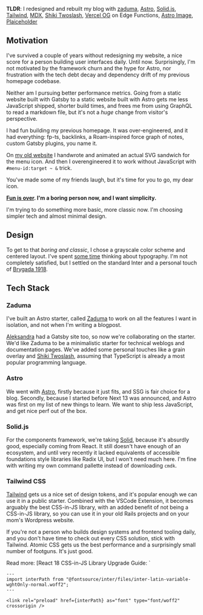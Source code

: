 <div class="full-w-child">

**TLDR**: I redesigned and rebuilt my blog with [zaduma], [Astro],
[Solid.js][solid], [Tailwind], [MDX], [Shiki Twoslash][shiki-twoslash], [Vercel
OG][vercel-og] on Edge Functions, [Astro Image][astro-image], [Plaiceholder]

</div>

[zaduma]: https://github.com/hasparus/zaduma
[astro]: https://astro.build/
[solid]: https://www.solidjs.com/
[tailwind]: https://tailwindcss.com/
[mdx]: https://mdxjs.com/
[shiki-twoslash]: https://shikijs.github.io/twoslash/
[vercel-og]:
  https://vercel.com/docs/concepts/functions/edge-functions/og-image-generation
[astro-image]: https://docs.astro.build/en/guides/integrations-guide/image/
[plaiceholder]: https://plaiceholder.co/

## Motivation

I've survived a couple of years without redesigning my website, a nice score for
a person building user interfaces daily. Until now. Surprisingly, I'm not
motivated by the framework churn and the hype for Astro, nor frustration with
the tech debt decay and dependency drift of my previous homepage codebase.

Neither am I pursuing better performance metrics. Going from a static website
built with Gatsby to a static website built with Astro gets me less JavaScript
shipped, shorter build times, and frees me from using GraphQL to read a markdown
file, but it's not a _huge_ change from visitor's perspective.

I had fun building my previous homepage. It was over-engineered, and it had
everything: fp-ts, backlinks, a Roam-inspired force graph of notes, custom
Gatsby plugins, you name it.

On [my old website](https://old-hasparus.netlify.app/) I handwrote and animated
an actual SVG sandwich for the menu icon. And then I overengineered it to work
without JavaScript with `#menu-id:target ~ &` trick.


<aside>
  You've made some of my friends laugh, but it's time for you to go, my dear
  icon.
  <Hamburger style="margin-top: 4px" />
</aside>

**[Fun is over](/posts/2022-and-change.mdx). I'm a boring person now, and I want
simplicity.**

I'm trying to do something more basic, more classic now. I'm choosing simpler
tech and almost minimal design.

## Design

To get to that _boring and classic_, I chose a grayscale color scheme and
centered layout. I've spent
[some time](https://twitter.com/darylginn/status/1620371874609008640?s=20&t=pwuhIlc1LPfcH4K_xarZkg)
thinking about typography. I'm not completely satisfied, but I settled on the
standard Inter and a personal touch of
[Brygada 1918](https://fonts.google.com/specimen/Brygada+1918).

## Tech Stack

### Zaduma

I've built an Astro starter, called [Zaduma] to work on all the features I want
in isolation, and not when I'm writing a blogpost.

[Aleksandra] had a Gatsby site too, so now we're collaborating on the starter.
We'd like Zaduma to be a minimalistic starter for technical weblogs and
documentation pages. We've added some personal touches like a grain overlay and
[Shiki Twoslash][shiki-twoslash], assuming that TypeScript is already a most
popular programming language.

[aleksandra]: https://aleksandra.codes

### Astro

We went with [Astro], firstly because it just fits, and SSG is fair choice for a
blog. Secondly, because I started before Next 13 was announced, and Astro was
first on my list of new things to learn. We want to ship less JavaScript, and
get nice perf out of the box.

### Solid.js

For the components framework, we're taking [Solid], because it's absurdly good,
especially coming from React. It still doesn't have enough of an ecosystem, and
until very recently it lacked equivalents of accessible foundations style
libraries like Radix UI, but I won't need much here. I'm fine with writing my
own command pallette instead of downloading `cmdk`.

### Tailwind CSS

[Tailwind] gets us a nice set of design tokens, and it's popular enough we can
use it in a public starter. Combined with the VSCode Extension, it becomes
arguably the best CSS-in-JS library, with an added benefit of not being a
CSS-in-JS library, so you can use it in your old Rails projects and on your
mom's Wordpress website.

If you're not a person who builds design systems and frontend tooling daily, and
you don't have time to check out every CSS solution, stick with Tailwind.
Atomic&nbsp;CSS gets us the best performance and a surprisingly small number of
footguns. It's just good.

<aside>
Read more:
[React 18 CSS-in-JS Library Upgrade Guide: `<style>`](https://github.com/reactwg/react-18/discussions/110)
[@sebmarkbage on Atomic CSS](https://twitter.com/sebmarkbage/status/1529622371333709825)
</aside>

[Vercel OG][vercel-og] takes care of social card pictures. It was a bit of an
investment to set it up on Vercel Edge Functions with Astro, but I feel it will
pay off.

## Performance

### Metrics

There are some perf improvements that could have been done on my old site, but
it was still all green.


<Table class="hsp--measurements">
  <thead>
    <tr>
      <td>Mobile with Gatsby</td>
      <td>Desktop with Gatsby</td>
    </tr>
  </thead>
  <tbody>
    <tr>
      <td>
        <Link href="/content/2023-homepage-rebuild/old-mobile.png">
          <Image
            width={644}
            height={560}
            src="/content/2023-homepage-rebuild/old-mobile.png"
          />
        </Link>
      </td>
      <td>
        <Link href="/content/2023-homepage-rebuild/old-desktop.png">
          <Image
            width={644}
            height={560}
            src="/content/2023-homepage-rebuild/old-desktop.png"
          />
        </Link>
      </td>
    </tr>
  </tbody>
</Table>

With Astro, Astro Image and [Plaiceholder], we top that. Turns out a black and
white website with little to no content is pretty fast. May not be much to
celebrate, but getting a [FCP](https://web.dev/fcp/) under one second, and 4x100
scores on [web.dev/measure](https://web.dev/measure/) makes me smile a bit.

<Table class="hsp--measurements">
  <thead>
    <tr>
      <td>Mobile with Astro</td>
      <td>Desktop with Astro</td>
    </tr>
  </thead>
  <tbody>
    <tr>
      <td>
        <Link href="/content/2023-homepage-rebuild/zaduma-mobile.png">
          <Image
            width={644}
            height={539}
            src="/content/2023-homepage-rebuild/zaduma-mobile.png"
          />
        </Link>
      </td>
      <td>
        <Link href="/content/2023-homepage-rebuild/zaduma-desktop.png">
          <Image
            width={644}
            height={539}
            src="/content/2023-homepage-rebuild/zaduma-desktop.png"
          />
        </Link>
      </td>
    </tr>
    <tr>
      <td>
        <Link href="/content/2023-homepage-rebuild/zaduma-with-image-mobile.png">
          <Image
            width={644}
            height={539}
            src="/content/2023-homepage-rebuild/zaduma-with-image-mobile.png"
          />
        </Link>
      </td>
      <td>
        <Link href="/content/2023-homepage-rebuild/zaduma-with-image-desktop.png">
          <Image
            width={644}
            height={539}
            src="/content/2023-homepage-rebuild/zaduma-with-image-desktop.png"
          />
        </Link>
      </td>
    </tr>
  </tbody>
</Table>

### Preloading fonts

Preloading Inter helps me get away with `font-display: block`. I realize it's
idiosyncratic, but my eyes strongly prefer invisible text over Flash Of Unstyled
Text.

<style>
  {`.preloading { font-size: 0.75rem !important; padding-top: 0; padding-bottom: 0; }`}
</style>

```astro class="preloading"
---
import interPath from "@fontsource/inter/files/inter-latin-variable-wghtOnly-normal.woff2";
---

<link rel="preload" href={interPath} as="font" type="font/woff2" crossorigin />
```
